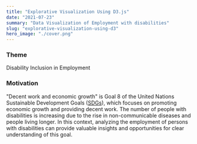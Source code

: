 ```yaml
---
title: "Explorative Visualization Using D3.js"
date: "2021-07-23"
summary: "Data Visualization of Employment with disabilities"
slug: "explorative-visualization-using-d3"
hero_image: "./cover.png"
---
```

### Theme

Disability Inclusion in Employment

### Motivation

"Decent work and economic growth" is Goal 8 of the United Nations Sustainable Development Goals ([SDGs](https://sdgs.un.org/goals/goal8#overview)), which focuses on promoting economic growth and providing decent work. The number of people with disabilities is increasing due to the rise in non-communicable diseases and people living longer. In this context, analyzing the employment of persons with disabilities can provide valuable insights and opportunities for clear understanding of this goal.
